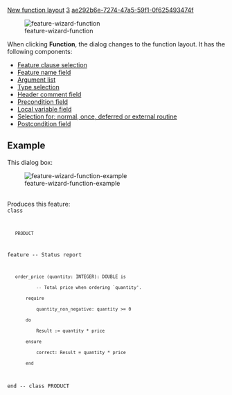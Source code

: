 [[Property:title|New function layout]]
[[Property:weight|3]]
[[Property:uuid|ae292b6e-7274-47a5-59f1-0f625493474f]]
<div>  [[Image:feature-wizard-function]]  </div>
When clicking '''Function''', the dialog changes to the function layout. It has the following components: 
*  [[Feature clauses|Feature clause selection]]  
*  [[Name field|Feature name field]]  
*  [[Argument list|Argument list]]  
*  [[Type selection|Type selection]]  
*  [[Header comment|Header comment field]]  
*  [[Precondition|Precondition field]]  
*  [[Local variable|Local variable field]]  
*  [[Feature body|Selection for: normal, once, deferred or external routine]]  
*  [[Postcondition|Postcondition field]]  

==Example==
This dialog box:<br/>
<div>  [[Image:feature-wizard-function-example]]  </div><br/>
Produces this feature:<br/>
<code>class
	PRODUCT

feature -- Status report

	order_price (quantity: INTEGER): DOUBLE is
			-- Total price when ordering `quantity'.
		require
			quantity_non_negative: quantity >= 0
		do
			Result := quantity * price
		ensure
			correct: Result = quantity * price
		end

end -- class PRODUCT</code>




